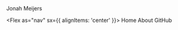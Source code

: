 
<Box variant="header" as="header">
  <Flex
    py="2"
    mb="1"
    mx="auto"
    px="1"
    sx={{
      width: '100%',
      flexDirection: ['column', 'column', 'row', 'row', 'row'],
      alignItems: 'center',
      maxWidth: ['80rem', '80rem', '60rem', '80rem', '120rem'],
    }}
  >
    <Heading
      as="h1"
      px="0.25em"
      mr={['0em', '0em', 'auto', 'auto', 'auto']}
      mb={[0, 0, '0rem', '0rem', '0rem']}
    >
      Jonah Meijers
    </Heading>

  <Flex as="nav" sx={{
      alignItems: 'center'
  }}>
    <Link passHref href="/">
      <NavLink>
        Home
      </NavLink>
    </Link>
    <Link passHref href="/about">
      <NavLink>
        About
      </NavLink>
    </Link>
    <NavLink
      href="https://github.com/theonejonahgold"
      target="_blank"
      rel="noreferrer noopener"
    >
      GitHub
    </NavLink>
    <ToggleColorButton />
  </Flex>
  </Flex>
</Box>